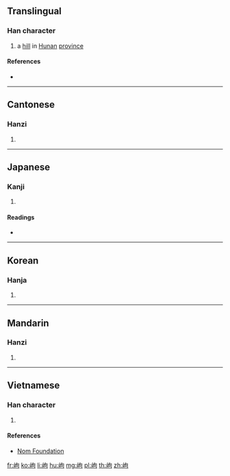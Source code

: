 ==Translingual==

===Han character===
{{Han char|rn=46|rad=山|as=05|sn=8|four=27720|canj=UPR|ids=⿰山句}}

# a [[hill]] in [[Hunan]] [[province]]

====References====
* {{Han ref|kx=0309.040|dkj=07970|dj=0609.010|hdz=10768.080|uh=5CA3|ud=23715|bh=CC63|bd=52323}}

----

==Cantonese==

===Hanzi===
{{yue-hanzi|jyut=[[gau2]], [[keoi1]]|y=gau2, keui1}}

# {{defn|lang=yue|sort=山05}}

----

==Japanese==

===Kanji===
{{ja-kanji|grade=|rs=山05}}

# {{defn|lang=ja|sort=山05}}

====Readings====
* {{ja-readings|on=[[こう]] (kō), [[く]] (ku)|kun=[[いただき]] (itadaki)}}

----

==Korean==

===Hanja===
{{ko-hanja|hangeul=구|rv=gu|mr=ku}}

# {{defn|lang=ko|sort=山05}}

----

==Mandarin==

===Hanzi===
{{cmn-hanzi|pin=[[gǒu]] ([[gou3]])|wg=kou<sup>3</sup>}}

# {{defn|lang=cmn|sort=山05}}

----

==Vietnamese==

===Han character===
{{vi-readings|rs=山05|hanviet=cù}}

# {{defn|lang=vi|sort=山05}}

====References====
* [http://nomfoundation.org/common/nom_details.php?codepoint=5ca3 Nom Foundation]

[[fr:岣]]
[[ko:岣]]
[[li:岣]]
[[hu:岣]]
[[mg:岣]]
[[pl:岣]]
[[th:岣]]
[[zh:岣]]